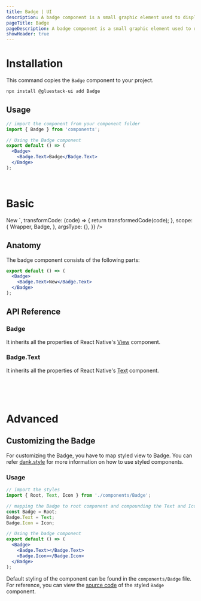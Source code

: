 ```yaml
---
title: Badge | UI
description: A badge component is a small graphic element used to display information such as status, count, or achievement in software/web development.
pageTitle: Badge
pageDescription: A badge component is a small graphic element used to display information such as status, count, or achievement in software/web development.
showHeader: true
---
```



<Meta title="components/Badge" />




# Installation

This command copies the `Badge` component to your project.

```jsx
npx install @gluestack-ui add Badge
```

## Usage

```jsx
// import the component from your component folder
import { Badge } from 'components';

// Using the Badge component
export default () => (
  <Badge>
    <Badge.Text>Badge</Badge.Text>
  </Badge>
);
```

<br />

# Basic

<AppProvider>
  <CodePreview
    showComponentRenderer={true}
    showArgsController={false}
    metaData={{
      code: `
<Badge>
  <Badge.Text>New</Badge.Text>
</Badge>
`,
      transformCode: (code) => {
        return transformedCode(code);
      },
      scope: {
        Wrapper,
        Badge,
      },
      argsType: {},
    }}
  />
</AppProvider>
<br />

## Anatomy

The badge component consists of the following parts:

```jsx
export default () => (
  <Badge>
    <Badge.Text>New</Badge.Text>
  </Badge>
);
```

## API Reference

### Badge

It inherits all the properties of React Native's [View](https://reactnative.dev/docs/view#props) component.

### Badge.Text

It inherits all the properties of React Native's [Text](https://reactnative.dev/docs/text#props) component.

<br />
<br />

<br />

# Advanced

## Customizing the Badge

For customizing the Badge, you have to map styled view to Badge. You can refer [dank.style](https://dank.style/) for more information on how to use styled components.

### Usage

```jsx
// import the styles
import { Root, Text, Icon } from './components/Badge';

// mapping the Badge to root component and compounding the Text and Icon components
const Badge = Root;
Badge.Text = Text;
Badge.Icon = Icon;

// Using the badge component
export default () => (
  <Badge>
    <Badge.Text></Badge.Text>
    <Badge.Icon></Badge.Icon>
  </Badge>
);
```

Default styling of the component can be found in the `components/Badge` file. For reference, you can view the [source code](https://github.com/gluestack/universa11y/blob/development/example/storybook/src/components/styled-components/badge/index.tsx) of the styled `Badge` component.
